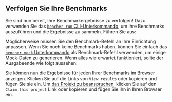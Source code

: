 
## Verfolgen Sie Ihre Benchmarks

Sie sind nun bereit, Ihre Benchmarkergebnisse zu verfolgen! Dazu verwenden Sie das [`bencher run` CLI-Unterkommando][bencher run], um Ihre Benchmarks auszuführen und die Ergebnisse zu sammeln. Führen Sie aus:

<BencherRun isConsole={true} />

Möglicherweise müssen Sie den Benchmark-Befehl an Ihre Einrichtung anpassen. Wenn Sie noch keine Benchmarks haben, können Sie einfach das [`bencher mock` Unterkommando][bencher mock] als Benchmark-Befehl verwenden, um einige Mock-Daten zu generieren. Wenn alles wie erwartet funktioniert, sollte der Ausgabeende wie folgt aussehen:

<BencherRunOutput />

Sie können nun die Ergebnisse für jeden Ihrer Benchmarks im Browser anzeigen. Klicken Sie auf die Links von `View results` oder kopieren und fügen Sie sie ein. Um [das Projekt zu beanspruchen][claim project], klicken Sie auf den `Claim this project` Link oder kopieren und fügen Sie ihn in Ihren Browser ein.

[bencher run]: /de/docs/explanation/bencher-run/
[bencher mock]: /de/docs/reference/bencher-metric-format/#bencher-mock
[claim project]: /de/docs/how-to/claim-project/
